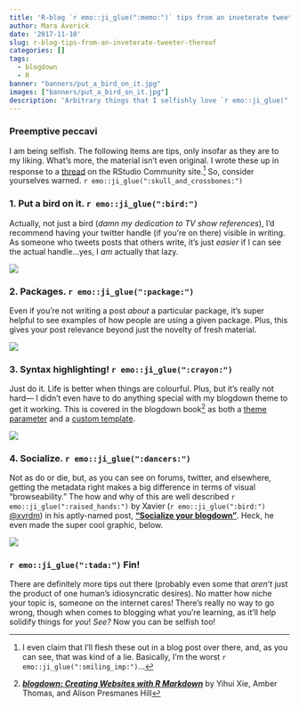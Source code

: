 ```yaml
---
title: 'R-blog `r emo::ji_glue(":memo:")` tips from an inveterate tweeter thereof'
author: Mara Averick
date: '2017-11-10'
slug: r-blog-tips-from-an-inveterate-tweeter-thereof
categories: []
tags:
  - blogdown
  - R
banner: "banners/put_a_bird_on_it.jpg"
images: ["banners/put_a_bird_on_it.jpg"]
description: 'Arbitrary things that I selfishly love `r emo::ji_glue(":sparkling_heart:")` to see in other people’s blog posts.'
---
```


### Preemptive peccavi

I am being selfish. The following items are tips, only insofar as they are to my liking. 
What's more, the material isn't even original. I wrote these up in response to a [thread](https://community.rstudio.com/t/tips-tricks-for-blogdown/2573?u=mara) on the RStudio Community site.[^claim] So, consider yourselves warned. `r emo::ji_glue(":skull_and_crossbones:")`


### 1. Put a bird on it. `r emo::ji_glue(":bird:")`
Actually, not just a bird (_damn my dedication to TV show references_), I'd recommend having your twitter handle (if you're on there) visible in writing. As someone who tweets posts that others write, it's just _easier_ if I can see the actual handle...yes, I _am_ actually that lazy.

![](https://i.imgur.com/1jDnUBr.gif)

### 2. Packages. `r emo::ji_glue(":package:")`
Even if you're not writing a post _about_ a particular package, it's super helpful to see examples of how people are using a given package. Plus, this gives your post relevance beyond just the novelty of fresh material.

![](https://i.imgur.com/xfNVMDm.gif)

### 3. Syntax highlighting!  `r emo::ji_glue(":crayon:")`
Just do it. Life is better when things are colourful. Plus, but it's really not hard— I didn't even have to do anything special with my blogdown theme to get it working. This is covered in the blogdown book[^blogdown] as both a [theme parameter](https://bookdown.org/yihui/blogdown/themes.html#the-default-theme) and a [custom template](https://bookdown.org/yihui/blogdown/templates.html#how-to).

![](https://i.imgur.com/b55smoP.gif)

### 4. Socialize.  `r emo::ji_glue(":dancers:")`
Not as do or die, but, as you can see on forums, twitter, and elsewhere, getting the metadata right makes a big difference in terms of visual "browseability." The how and why of this are well described `r emo::ji_glue(":raised_hands:")` by Xavier (`r emo::ji_glue(":bird:")` [\@xvrdm](https://twitter.com/xvrdm)) in his aptly-named post, [**"Socialize your blogdown"**](https://xvrdm.github.io/2017/10/23/socialize-your-blogdown/). Heck, he even made the super cool graphic, below.

![](https://i.imgur.com/H8pTgVH.png)


### `r emo::ji_glue(":tada:")` Fin!
There are definitely more tips out there (probably even some that _aren't_ just the product of one human's idiosyncratic desires). No matter how niche your topic is, someone on the internet cares! There's really no way to go wrong, though when comes to blogging what you're learning, as it'll help solidify things for _you_! _See?_ Now you can be selfish too!


[^claim]: I even claim that I'll flesh these out in a blog post over there, and, as you can see, that was kind of a lie. Basically, I'm the worst `r emo::ji_glue(":smiling_imp:")`...

[^blogdown]: [**_blogdown: Creating Websites with R Markdown_**](https://bookdown.org/yihui/blogdown/) by Yihui Xie, Amber Thomas, and Alison Presmanes Hill
